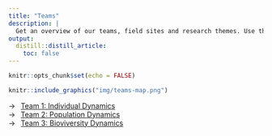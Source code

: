 ```yaml
---
title: "Teams"
description: |
  Get an overview of our teams, field sites and research themes. Use the menu below to connect to the pages of our teams and people.
output:
  distill::distill_article:
    toc: false
---
```


```r
knitr::opts_chunk$set(echo = FALSE)
```

```r
knitr::include_graphics("img/teams-map.png")
```

&rarr;&ensp; [Team 1: Individual Dynamics](team-individual.html)  
&rarr;&ensp; [Team 2: Population Dynamics](team-population.html)  
&rarr;&ensp; [Team 3: Bioviversity Dynamics](team-biodiversity.html)  
